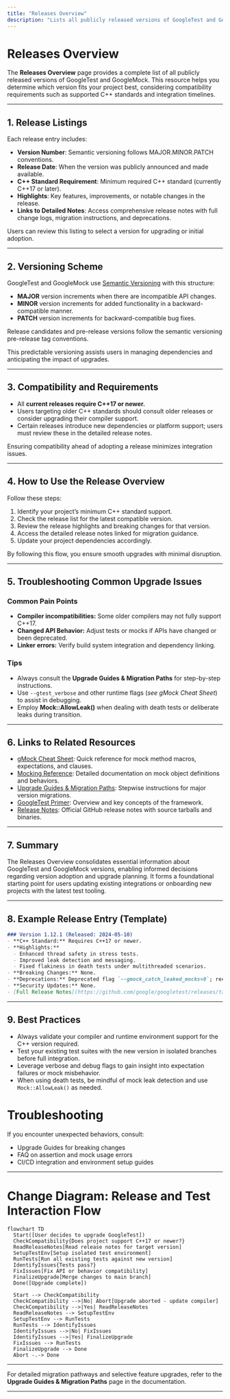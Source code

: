 ```yaml
---
title: "Releases Overview"
description: "Lists all publicly released versions of GoogleTest and GoogleMock, noting release dates, C++ standard requirements, and links to detailed release notes. This page helps users identify which version best suits their project's needs and compatibility profile."
---
```


# Releases Overview

The **Releases Overview** page provides a complete list of all publicly released versions of GoogleTest and GoogleMock. This resource helps you determine which version fits your project best, considering compatibility requirements such as supported C++ standards and integration timelines.

---

## 1. Release Listings

Each release entry includes:

- **Version Number**: Semantic versioning follows MAJOR.MINOR.PATCH conventions.
- **Release Date**: When the version was publicly announced and made available.
- **C++ Standard Requirement**: Minimum required C++ standard (currently C++17 or later).
- **Highlights**: Key features, improvements, or notable changes in the release.
- **Links to Detailed Notes**: Access comprehensive release notes with full change logs, migration instructions, and deprecations.

Users can review this listing to select a version for upgrading or initial adoption.

---

## 2. Versioning Scheme

GoogleTest and GoogleMock use [Semantic Versioning](https://semver.org/) with this structure:

- **MAJOR** version increments when there are incompatible API changes.
- **MINOR** version increments for added functionality in a backward-compatible manner.
- **PATCH** version increments for backward-compatible bug fixes.

Release candidates and pre-release versions follow the semantic versioning pre-release tag conventions.

This predictable versioning assists users in managing dependencies and anticipating the impact of upgrades.

---

## 3. Compatibility and Requirements

- All **current releases require C++17 or newer.**
- Users targeting older C++ standards should consult older releases or consider upgrading their compiler support.
- Certain releases introduce new dependencies or platform support; users must review these in the detailed release notes.

Ensuring compatibility ahead of adopting a release minimizes integration issues.

---

## 4. How to Use the Release Overview

Follow these steps:

1. Identify your project’s minimum C++ standard support.
2. Check the release list for the latest compatible version.
3. Review the release highlights and breaking changes for that version.
4. Access the detailed release notes linked for migration guidance.
5. Update your project dependencies accordingly.

By following this flow, you ensure smooth upgrades with minimal disruption.

---

## 5. Troubleshooting Common Upgrade Issues

### Common Pain Points
- **Compiler incompatibilities:** Some older compilers may not fully support C++17.
- **Changed API Behavior:** Adjust tests or mocks if APIs have changed or been deprecated.
- **Linker errors:** Verify build system integration and dependency linking.

### Tips
- Always consult the **Upgrade Guides & Migration Paths** for step-by-step instructions.
- Use `--gtest_verbose` and other runtime flags (*see gMock Cheat Sheet*) to assist in debugging.
- Employ **Mock::AllowLeak()** when dealing with death tests or deliberate leaks during transition.

---

## 6. Links to Related Resources

- [gMock Cheat Sheet](../docs/gmock_cheat_sheet.md): Quick reference for mock method macros, expectations, and clauses.
- [Mocking Reference](../api-reference/mocking-apis/mock-object-definitions.md): Detailed documentation on mock object definitions and behaviors.
- [Upgrade Guides & Migration Paths](../changelog/breaking-changes-upgrades/upgrade-guide.md): Stepwise instructions for major version migrations.
- [GoogleTest Primer](../overview/intro-concepts/what-is-googletest.md): Overview and key concepts of the framework.
- [Release Notes](https://github.com/google/googletest/releases): Official GitHub release notes with source tarballs and binaries.

---

## 7. Summary

The Releases Overview consolidates essential information about GoogleTest and GoogleMock versions, enabling informed decisions regarding version adoption and upgrade planning. It forms a foundational starting point for users updating existing integrations or onboarding new projects with the latest test tooling.

---

## 8. Example Release Entry (Template)

```markdown
### Version 1.12.1 (Released: 2024-05-10)
- **C++ Standard:** Requires C++17 or newer.
- **Highlights:**
  - Enhanced thread safety in stress tests.
  - Improved leak detection and messaging.
  - Fixed flakiness in death tests under multithreaded scenarios.
- **Breaking Changes:** None.
- **Deprecations:** Deprecated flag `--gmock_catch_leaked_mocks=0`; recommend using `Mock::AllowLeak()` explicit calls.
- **Security Updates:** None.
- [Full Release Notes](https://github.com/google/googletest/releases/tag/release-1.12.1)
```

---

## 9. Best Practices

- Always validate your compiler and runtime environment support for the C++ version required.
- Test your existing test suites with the new version in isolated branches before full integration.
- Leverage verbose and debug flags to gain insight into expectation failures or mock misbehavior.
- When using death tests, be mindful of mock leak detection and use `Mock::AllowLeak()` as needed.


# Troubleshooting

If you encounter unexpected behaviors, consult:

- Upgrade Guides for breaking changes
- FAQ on assertion and mock usage errors
- CI/CD integration and environment setup guides

---

# Change Diagram: Release and Test Interaction Flow

```mermaid
flowchart TD
  Start([User decides to upgrade GoogleTest])
  CheckCompatibility{Does project support C++17 or newer?}
  ReadReleaseNotes[Read release notes for target version]
  SetupTestEnv[Setup isolated test environment]
  RunTests[Run all existing tests against new version]
  IdentifyIssues{Tests pass?}
  FixIssues[Fix API or behavior compatibility]
  FinalizeUpgrade[Merge changes to main branch]
  Done([Upgrade complete])

  Start --> CheckCompatibility
  CheckCompatibility -->|No| Abort[Upgrade aborted - update compiler]
  CheckCompatibility -->|Yes| ReadReleaseNotes
  ReadReleaseNotes --> SetupTestEnv
  SetupTestEnv --> RunTests
  RunTests --> IdentifyIssues
  IdentifyIssues -->|No| FixIssues
  IdentifyIssues -->|Yes| FinalizeUpgrade
  FixIssues --> RunTests
  FinalizeUpgrade --> Done
  Abort -.-> Done
```

---

For detailed migration pathways and selective feature upgrades, refer to the **Upgrade Guides & Migration Paths** page in the documentation.

---
